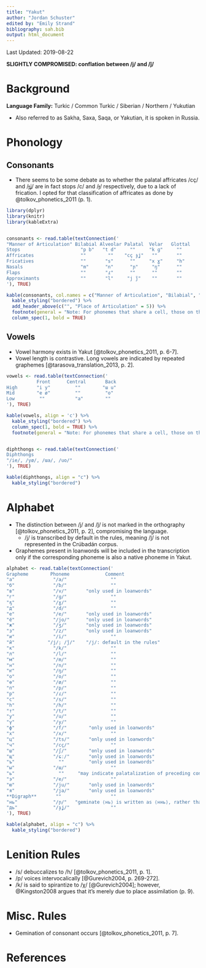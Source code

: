 ```yaml
---
title: "Yakut"
author: "Jordan Schuster"
edited by: "Emily Strand"
bibliography: sah.bib
output: html_document
---
```


Last Updated: 2019-08-22

**SLIGHTLY COMPROMISED: conflation between /j/ and /j̃/**

# Background

**Language Family:** Turkic / Common Turkic / Siberian / Northern / Yukutian

* Also referred to as Sakha, Saxa, Saqa, or Yakutian, it is spoken in Russia.

# Phonology

## Consonants

* There seems to be some debate as to whether the palatal affricates /cç/ and /ɟʝ/ are in fact stops /c/ and /ɟ/ respectively, due to a lack of frication. I opted for that classification of affricates as done by @tolkov_phonetics_2011 (p. 1).

```r

library(dplyr)
library(knitr)
library(kableExtra)


consonants <- read.table(textConnection('
"Manner of Articulation" Bilabial Alveolar Palatal  Velar   Glottal
Stops                      "p b"   "t d"     ""     "k ɡ"     ""
Affricates                 ""        ""    "cç ɟʝ"   ""       ""
Fricatives                 ""       "s"      ""     "x ɣ"     "h"
Nasals                     "m"      "n"      "ɲ"     "ŋ"      ""
Flaps                      ""       "ɾ"      ""      ""       ""
Approximants               ""       "l"     "j j̃"    ""       ""
'), TRUE)

kable(consonants, col.names = c("Manner of Articulation", "Bilabial", "Alveolar", "Palatal", "Velar", "Glottal"), align = 'c') %>%
  kable_styling("bordered") %>%
  add_header_above(c("", "Place of Articulation" = 5)) %>%
  footnote(general = "Note: For phonemes that share a cell, those on the left are voiceless and those on the right are voiced. The palatal approximant on the right is nasalized.", general_title = "") %>%
  column_spec(1, bold = TRUE)
```

## Vowels

* Vowel harmony exists in Yakut [@tolkov_phonetics_2011, p. 6-7].
* Vowel length is contrastive. Long vowels are indicated by repeated graphemes [@tarasova_translation_2013, p. 2].

```r

vowels <- read.table(textConnection('
           Front      Central       Back
High       "i y"         ""        "ɯ u"
Mid        "e ø"         ""         "o"
Low         ""           "a"        ""
'), TRUE)

kable(vowels, align = 'c') %>%
  kable_styling("bordered") %>%
  column_spec(1, bold = TRUE) %>%
  footnote(general = "Note: For phonemes that share a cell, those on the left are unrounded and those on the right are rounded.", general_title = "")


diphthongs <- read.table(textConnection('
Diphthongs
"/ie/, /yø/, /ɯa/, /uo/"
'), TRUE)

kable(diphthongs, align = "c") %>%
  kable_styling("bordered")
```

# Alphabet

* The distinction between /j/ and /j̃/ is not marked in the orthography [@tolkov_phonetics_2011, p. 2], compromising the language.
    - /j/ is transcribed by default in the rules, meaning /j̃/ is not represented in the Crúbadán corpus.
* Graphemes present in loanwords will be included in the transcription only if the corresponding phoneme is also a native phoneme in Yakut.

```r

alphabet <- read.table(textConnection('
Grapheme        Phoneme             Comment
"а"	             "/a/"                ""
"б"	             "/b/"                ""
"в"              "/v/"       "only used in loanwords"
"г"	             "/ɡ/"                ""
"ҕ"	             "/ɣ/"                ""
"д"	             "/d/"                ""
"е"              "/e/"       "only used in loanwords"
"ё"              "/jo/"      "only used in loanwords"
"ж"              "/ʒ/"       "only used in loanwords"
"з"              "/z/"       "only used in loanwords"
"и"	             "/i/"                ""
"й"            "/j/; /j̃/"    "/j/: default in the rules"
"к"              "/k/"                ""
"л"	             "/l/"                ""
"м"	             "/m/"                ""
"н"	             "/n/"                ""
"ҥ"	             "/ŋ/"                ""
"о"	             "/o/"                ""
"ө"	             "/ø/"                ""
"п"	             "/p/"                ""
"р"	             "/ɾ/"                ""
"с"	             "/s/"                ""
"һ"	             "/h/"                ""
"т"              "/t/"                ""
"у"	             "/u/"                ""
"ү"	             "/y/"                ""
"ф"              "/f/"        "only used in loanwords"
"х"              "/x/"                ""
"ц"              "/ts/"       "only used in loanwords"
"ч"	             "/cç/"               ""
"ш"              "/ʃ/"        "only used in loanwords"
"щ"              "/ɕː/"       "only used in loanwords"
"ъ"                ""         "only used in loanwords"
"ы"	             "/ɯ/"                ""
"ь"                ""     "may indicate palatalization of preceding consonant; only used in loanwords or in the digraphs ⟨дь⟩ and ⟨нь⟩"
"э"	             "/e/"                ""
"ю"              "/ju/"       "only used in loanwords"
"я"              "/ja/"       "only used in loanwords"
**Digraph**       ""                  ""
"нь"             "/ɲ/"   "geminate ⟨нь⟩ is written as ⟨ннь⟩, rather than ⟨ньнь⟩"
"дь"             "/ɟʝ/"               ""
'), TRUE)

kable(alphabet, align = "c") %>%
  kable_styling("bordered")
```

# Lenition Rules

* /s/ debuccalizes to /h/ [@tolkov_phonetics_2011, p. 1].
* /p/ voices intervocalically [@Gurevich2004, p. 269-272].
* /k/ is said to spirantize to /χ/ [@Gurevich2004]; however, @Kingston2008 argues that it's merely due to place assimilation (p. 9).

# Misc. Rules

* Gemination of consonant occurs [@tolkov_phonetics_2011, p. 7].

# References
